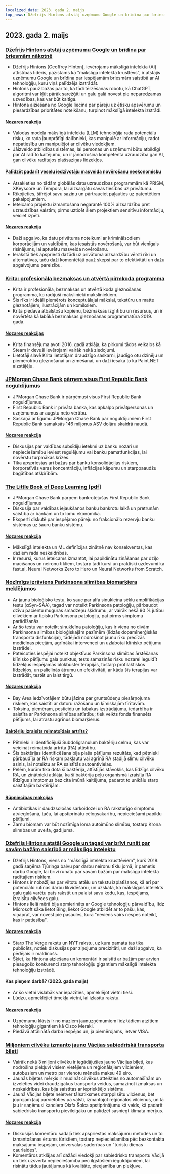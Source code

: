 ```yaml
---
localized_date: 2023. gada 2. maijs
top_news: Džefrijs Hintons atstāj uzņēmumu Google un brīdina par briesmām nākotnē
---
```


## 2023. gada 2. maijs

### [Džefrijs Hintons atstāj uzņēmumu Google un brīdina par briesmām nākotnē](https://www.nytimes.com/2023/05/01/technology/ai-google-chatbot-engineer-quits-hinton.html)

- Džefrijs Hintons (Geoffrey Hinton), ievērojams mākslīgā intelekta (AI) attīstības līderis, pazīstams kā "mākslīgā intelekta krusttēvs", ir atstājis uzņēmumu Google un brīdina par iespējamām briesmām saistībā ar AI tehnoloģiju, kuru viņš palīdzēja izstrādāt.
- Hintons pauž bažas par to, ka tādi tērzēšanas robotu, kā ChatGPT, algoritmi var kļūt pārāk sarežģīti un galu galā novest pie neparedzamas uzvedības, kas var būt kaitīga.
- Hintona aiziešana no Google liecina par pāreju uz ētisku apsvērumu un piesardzības prioritātes noteikšanu, turpinot mākslīgā intelekta izstrādi.

#### [Nozares reakcija](http://news.ycombinator.com/item?id=35771104)

- Valodas modeļa mākslīgā intelekta (LLM) tehnoloģija rada potenciālu risku, ko rada ļaunprātīgi dalībnieki, kas manipulē ar informāciju, radot nepatiesību un manipulējot ar cilvēku viedokļiem.
- Jāizveido atbildības sistēmas, lai personas un uzņēmumi būtu atbildīgi par AI radīto kaitējumu, un ir jānodrošina kompetenta uzraudzība gan AI, gan cilvēku radītajos plašsaziņas līdzekļos.

#### [Palīdzēt padarīt veselu iedzīvotāju masveida novērošanu neekonomisku](https://prism-break.org/en/)

- Atsakieties no tādām globālās datu uzraudzības programmām kā PRISM, XKeyscore un Tempora, lai aizsargātu savas tiesības uz privātumu.
- Rīkojieties, šifrējot savu saziņu un pārtrauciet paļauties uz patentētiem pakalpojumiem.
- Ieteicamo projektu izmantošana negarantē 100% aizsardzību pret uzraudzības valstīm; pirms uzticēt šiem projektiem sensitīvu informāciju, veiciet izpēti.

#### [Nozares reakcija](http://news.ycombinator.com/item?id=35772005)

- Daži apgalvo, ka datu privātuma noteikumi ar kriminālsodiem korporācijām un valdībām, kas iesaistās novērošanā, var būt vienīgais risinājums, lai apturētu masveida novērošanu.
- Ierakstā tiek apspriesti dažādi uz privātuma aizsardzību vērsti rīki un alternatīvas, taču daži komentētāji pauž skepsi par to efektivitāti un dažu apgalvojumu pareizību.

### [Krita: profesionāla bezmaksas un atvērtā pirmkoda programma](https://krita.org/en/)

- Krita ir profesionāla, bezmaksas un atvērtā koda gleznošanas programma, ko radījuši mākslinieki māksliniekiem.
- Šis rīks ir ideāli piemērots konceptuālajai mākslai, tekstūru un matte gleznotājiem, ilustrācijām un komiksiem.
- Krita piedāvā atbalstošu kopienu, bezmaksas izglītību un resursus, un ir novērtēta kā labākā bezmaksas gleznošanas programmatūra 2019. gadā.

#### [Nozares reakcijas](http://news.ycombinator.com/item?id=35771994)

- Krita finansējuma avoti 2016. gadā atklāja, ka pirkumi tādos veikalos kā Steam ir devuši ievērojami vairāk nekā ziedojumi.
- Lietotāji slavē Krita lietotājam draudzīgo saskarni, jaudīgo otu dzinēju un piemērotību gleznošanai un zīmēšanai, un daži iesaka to kā Paint.NET aizstājēju.

### [JPMorgan Chase Bank pārņem visus First Republic Bank noguldījumus](https://www.fdic.gov/news/press-releases/2023/pr23034.html)

- JPMorgan Chase Bank ir pārņēmusi visus First Republic Bank noguldījumus.
- First Republic Bank ir privāta banka, kas apkalpo privātpersonas un uzņēmumus ar augstu neto vērtību.
- Saskaņā ar līgumu JPMorgan Chase Bank par noguldījumiem First Republic Bank samaksās 146 miljonus ASV dolāru skaidrā naudā.

#### [Nozares reakcija](http://news.ycombinator.com/item?id=35770048)

- Diskusijas par valdības subsīdiju ietekmi uz banku nozari un nepieciešamību ieviest regulējumu vai banku pamatfunkcijas, lai novērstu turpmākas krīzes.
- Tika apspriestas arī bažas par banku konsolidācijas riskiem, korporatīvās varas koncentrāciju, inflācijas kāpumu un starppaaudžu bagātības atšķirībām.

### [The Little Book of Deep Learning [pdf]](https://fleuret.org/public/lbdl.pdf)

- JPMorgan Chase Bank pārņem bankrotējušās First Republic Bank noguldījumus
- Diskusija par valdības iejaukšanos banku bankrotu laikā un pretrunām saistībā ar bankām un to lomu ekonomikā.
- Eksperti diskutē par iespējamo pāreju no frakcionālo rezervju banku sistēmas uz šauru banku sistēmu.

#### [Nozares reakcija](http://news.ycombinator.com/item?id=35767789)

- Mākslīgā intelekta un ML definīcijas zinātnē nav konsekventas, kas dažiem rada neskaidrības.
- Ir resursi, kurus ieteicams izmantot, lai papildinātu zināšanas par dziļo mācīšanos un neironu tīkliem, tostarp tādi kursi un praktiski uzdevumi kā fast.ai, Neural Networks Zero to Hero un Neural Networks from Scratch.

### [Nozīmīgs izrāviens Parkinsona slimības biomarķiera meklējumos](https://www.michaeljfox.org/publication/michael-j-fox-foundation-announces-significant-breakthrough-search-parkinsons-biomarker)

- Ar jaunu bioloģisko testu, ko sauc par alfa sinukleīna sēklu amplifikācijas testu (αSyn-SAA), tagad var noteikt Parkinsona patoloģiju, pārbaudot dzīvu pacientu muguras smadzeņu šķidrumu, ar vairāk nekā 90 % jutību cilvēkiem ar tipisku Parkinsona patoloģiju, pat pirms simptomu parādīšanās.
- Ar šo testu var noteikt sinukleīna patoloģiju, kas ir viena no divām Parkinsona slimības bioloģiskajām pazīmēm (līdzās dopamīnerģiskās transporta disfunkcijai), tādējādi nodrošinot jaunu rīku precīzās medicīnas pieejām, agrīnākai intervencei un uzlabotai klīnisko pētījumu izstrādei.
- Pateicoties iespējai noteikt objektīvus Parkinsona slimības ārstēšanas klīnisko pētījumu gala punktus, tests samazinās risku nozarei ieguldīt līdzekļus iespējamās blokbuster terapijās, tostarp profilaktiskos līdzekļos, un palielinās ātrumu un efektivitāti, ar kādu šīs terapijas var izstrādāt, testēt un laist tirgū.

#### [Nozares reakcija](http://news.ycombinator.com/item?id=35770563)

- Bay Area iedzīvotājiem būtu jāzina par gruntsūdeņu piesārņojuma riskiem, kas saistīti ar datoru ražošanu un ķīmiskajām tīrītavām.
- Toksīnu, piemēram, pesticīdu un tabakas izstrādājumu, iedarbība ir saistīta ar Parkinsona slimības attīstību; tiek veikts fonda finansēts pētījums, lai atrastu agrīnus biomarķierus.

#### [Baktēriju izraisīts reimatoīdais artrīts?](https://www.the-scientist.com/news-opinion/a-bacterial-culprit-for-rheumatoid-arthritis-71088)

- Pētnieki ir identificējuši Subdoligranulum baktēriju celmu, kas var veicināt reimatoīdā artrīta (RA) attīstību.
- Šīs baktērijas identificēšana bija plaša pētījuma rezultāts, kad pētnieki pārbaudīja ar RA riskam pakļautu vai agrīnā RA stadijā slimu cilvēku asinis, lai noteiktu ar RA saistītās autoantivielas.
- Pelēm, kurām tika dota šī baktērija, attīstījās stāvoklis, kas līdzīgs cilvēku RA, un zinātnieki atklāja, ka šī baktērija peļu organismā izraisīja RA līdzīgus simptomus bez cita imūnā kaitējuma, padarot to unikālu starp saistītajām baktērijām.

#### [Rūpniecības reakcijas](http://news.ycombinator.com/item?id=35775704)

- Antibiotikas ir daudzsološas sarkoidozei un RA raksturīgo simptomu atvieglošanā, taču, lai apstiprinātu cēloņsakarību, nepieciešami papildu pētījumi.
- Zarnu biomam var būt nozīmīga loma autoimūno slimību, tostarp Krona slimības un uveīta, gadījumā.

### [Džefrijs Hintons atstāj Google un tagad var brīvi runāt par savām bažām saistībā ar mākslīgo intelektu](https://www.theverge.com/2023/5/1/23706311/hinton-godfather-of-ai-threats-fears-warnings)

- Džefrijs Hintons, viens no "mākslīgā intelekta krusttēviem", kurš 2018. gadā saņēma Tjūringa balvu par darbu neironu tīklu jomā, ir pametis darbu Google, lai brīvi runātu par savām bažām par mākslīgā intelekta radītajiem riskiem.
- Hintons ir nobažījies par viltotu attēlu un tekstu izplatīšanos, kā arī par potenciālo rutīnas darbu likvidēšanu, un uzskata, ka mākslīgais intelekts galu galā varētu pats rakstīt un palaist savu kodu, kas, iespējams, izraisītu cilvēces galu.
- Hintons lielā mērā bija apmierināts ar Google tehnoloģiju pārvaldību, līdz Microsoft sāka lietot Bing, liekot Google atbildēt ar to pašu, kas, viņaprāt, var novest pie pasaules, kurā "neviens vairs nespēs noteikt, kas ir patiesība".

#### [Nozares reakcija](http://news.ycombinator.com/item?id=35771508)

- Starp The Verge rakstu un NYT rakstu, uz kura pamata tas tika publicēts, notiek diskusijas par ziņojuma precizitāti, un daži apgalvo, ka pēdējais ir maldinošs.
- Šķiet, ka Hintona aiziešana un komentāri ir saistīti ar bažām par arvien pieaugošo konkurenci starp tehnoloģiju gigantiem mākslīgā intelekta tehnoloģiju izstrādē.

#### Kas pieņem darbā? (2023. gada maijs)

- Ar šo vietni vislabāk var iepazīties, apmeklējot vietni tieši.
- Lūdzu, apmeklējiet tīmekļa vietni, lai izlasītu rakstu.

#### [Nozares reakcija](http://news.ycombinator.com/item?id=35773707)

- Uzņēmumu klāsts ir no maziem jaunuzņēmumiem līdz tādiem atzītiem tehnoloģiju gigantiem kā Cisco Meraki.
- Piedāvā attālinātā darba iespējas un, ja piemērojams, ietver VISA.

### [Miljoniem cilvēku izmanto jauno Vācijas sabiedriskā transporta biļeti](https://apnews.com/article/germany-public-transit-cheap-ticket-trains-metro-3d83f1a35ab8e3945b8034b9bd511c29)

- Vairāk nekā 3 miljoni cilvēku ir iegādājušies jauno Vācijas biļeti, kas nodrošina piekļuvi visiem vietējiem un reģionālajiem vilcieniem, autobusiem un metro par vienotu mēneša maksu 49 eiro.
- Jaunās biļetes mērķis ir mudināt cilvēkus atteikties no automašīnām un izvēlēties videi draudzīgākus transporta veidus, samazinot izmaksas un neskaidrības, kas bija saistītas ar iepriekšējo sistēmu.
- Jaunā Vācijas biļete neietver tālsatiksmes starppilsētu vilcienus, bet joprojām ļauj pārvietoties pa valsti, izmantojot reģionālos vilcienus, un tā jau ir saņēmusi kanclera Olafa Šolca apstiprinājumu kā veids, kā padarīt sabiedrisko transportu pievilcīgāku un palīdzēt sasniegt klimata mērķus.

#### [Nozares reakcija](http://news.ycombinator.com/item?id=35770816)

- Diskusijās komentāru sadaļā tiek apspriestas maksājumu metodes un to izmantošanas ērtums tūristiem, tostarp nepieciešamība pēc bezkontakta maksājumu iespējām, universālas saderības un "tūristu dienas caurlaides".
- Komentāros atklājas arī dažādi viedokļi par sabiedrisko transportu Vācijā un tiek uzsvērta nepieciešamība pēc ilgstošiem ieguldījumiem, lai risinātu tādus jautājumus kā kvalitāte, pieejamība un piekļuve.
